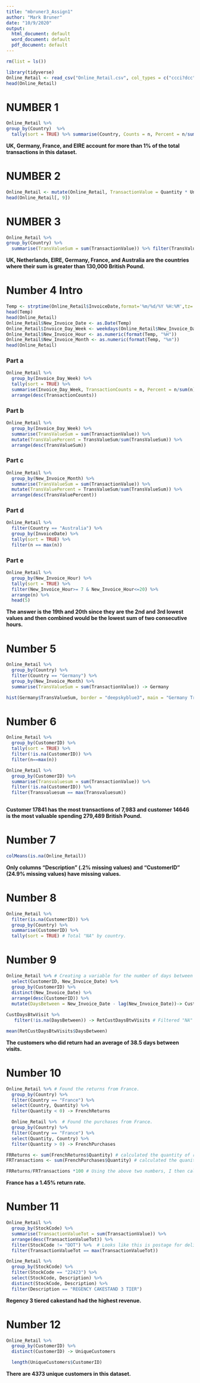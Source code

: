 ```yaml
---
title: "mbruner3_Assign1"
author: "Mark Bruner"
date: "10/9/2020"
output:
  html_document: default
  word_document: default
  pdf_document: default
---
```

```r
rm(list = ls())
```

```r
library(tidyverse)
Online_Retail <- read_csv("Online_Retail.csv", col_types = c("ccci?dcc"))
head(Online_Retail)
```
# NUMBER 1
```r
Online_Retail %>%
group_by(Country)  %>%
  tally(sort = TRUE) %>% summarise(Country, Counts = n, Percent = n/sum(n)*100) %>% filter(Percent > 1)
```
**UK, Germany, France, and EIRE account for more than 1% of the total transactions in this dataset.**

# NUMBER 2
```r
Online_Retail <- mutate(Online_Retail, TransactionValue = Quantity * UnitPrice)
head(Online_Retail[, 9])
```
# NUMBER 3
```r
Online_Retail %>%
group_by(Country) %>% 
  summarise(TransValueSum = sum(TransactionValue)) %>% filter(TransValueSum > 130000) %>% arrange(desc(TransValueSum))
```
**UK, Netherlands, EIRE, Germany, France, and Australia are the countries where their sum is greater than 130,000 British Pound.**

# Number 4 Intro
```r
Temp <- strptime(Online_Retail$InvoiceDate,format='%m/%d/%Y %H:%M',tz='GMT')
head(Temp)
head(Online_Retail)
Online_Retail$New_Invoice_Date <- as.Date(Temp)
Online_Retail$Invoice_Day_Week <- weekdays(Online_Retail$New_Invoice_Date)
Online_Retail$New_Invoice_Hour <- as.numeric(format(Temp, "%H"))
Online_Retail$New_Invoice_Month <- as.numeric(format(Temp, "%m"))
head(Online_Retail)
```

### **Part a**
```r
Online_Retail %>%  
  group_by(Invoice_Day_Week) %>% 
  tally(sort = TRUE) %>% 
  summarise(Invoice_Day_Week, TransactionCounts = n, Percent = n/sum(n)*100) %>% 
  arrange(desc(TransactionCounts))
```
### **Part b**
```r
Online_Retail %>% 
  group_by(Invoice_Day_Week) %>% 
  summarise(TransValueSum = sum(TransactionValue)) %>%
  mutate(TransValuePercent = TransValueSum/sum(TransValueSum)) %>% 
  arrange(desc(TransValueSum))
```

### **Part c**
```r
Online_Retail %>%
  group_by(New_Invoice_Month) %>% 
  summarise(TransValueSum = sum(TransactionValue)) %>% 
  mutate(TransValuePercent = TransValueSum/sum(TransValueSum)) %>% 
  arrange(desc(TransValuePercent))
```
### **Part d**
```r
Online_Retail %>% 
  filter(Country == "Australia") %>% 
  group_by(InvoiceDate) %>% 
  tally(sort = TRUE) %>% 
  filter(n == max(n))
```
### **Part e**
```r
Online_Retail %>% 
  group_by(New_Invoice_Hour) %>% 
  tally(sort = TRUE) %>% 
  filter(New_Invoice_Hour>= 7 & New_Invoice_Hour<=20) %>% 
  arrange(n) %>% 
  head(5)
```
**The answer is the 19th and 20th since they are the 2nd and 3rd lowest values and then combined would be the lowest sum of two consecutive hours.**

# Number 5
```r
Online_Retail %>%
  group_by(Country) %>%
  filter(Country == "Germany") %>% 
  group_by(New_Invoice_Month) %>% 
  summarise(TransValueSum = sum(TransactionValue)) -> Germany

hist(Germany$TransValueSum, border = "deepskyblue3", main = "Germany Transaction Value", xlab = "Transaction Value Sum per Month", ylab = "Frequency", col = "deepskyblue")

```
# Number 6
```r

Online_Retail %>%
  group_by(CustomerID) %>%
  tally(sort = TRUE) %>% 
  filter(!is.na(CustomerID)) %>% 
  filter(n==max(n))

Online_Retail %>%
  group_by(CustomerID) %>% 
  summarise(Transvaluesum = sum(TransactionValue)) %>% 
  filter(!is.na(CustomerID)) %>% 
  filter(Transvaluesum == max(Transvaluesum))
  
```
**Customer 17841 has the most transactions of 7,983 and customer 14646 is the most valuable spending 279,489 British Pound.**

# Number 7
```r
colMeans(is.na(Online_Retail))
```
**Only columns "Description" (.2% missing values) and "CustomerID" (24.9% missing values) have missing values.**

# Number 8
```r
Online_Retail %>% 
  filter(is.na(CustomerID)) %>% 
  group_by(Country) %>% 
  summarise(CustomerID) %>% 
  tally(sort = TRUE) # Total "NA" by country.
```
# Number 9
```r
Online_Retail %>% # Creating a variable for the number of days between visits.
  select(CustomerID, New_Invoice_Date) %>% 
  group_by(CustomerID) %>% 
  distinct(New_Invoice_Date) %>% 
  arrange(desc(CustomerID)) %>% 
  mutate(DaysBetween = New_Invoice_Date - lag(New_Invoice_Date))-> CustDaysBtwVisit #Combined DaysBetween per CustomerID.  
 
CustDaysBtwVisit %>% 
   filter(!is.na(DaysBetween)) -> RetCustDaysBtwVisits # Filtered "NA" from dataset.

mean(RetCustDaysBtwVisits$DaysBetween)
```
**The customers who did return had an average of 38.5 days between visits.**

# Number 10
```r
Online_Retail %>% # Found the returns from France.
  group_by(Country) %>% 
  filter(Country == "France") %>% 
  select(Country, Quantity) %>% 
  filter(Quantity < 0) -> FrenchReturns

  Online_Retail %>%  # Found the purchases from France.
  group_by(Country) %>% 
  filter(Country == "France") %>% 
  select(Quantity, Country) %>% 
  filter(Quantity > 0) -> FrenchPurchases

FRReturns <- sum(FrenchReturns$Quantity) # calculated the quantity of returns from France.
FRTransactions <- sum(FrenchPurchases$Quantity) # calculated the quanity of purchased from France.

FRReturns/FRTransactions *100 # Using the above two numbers, I then calculated the return rate.
```
**France has a 1.45% return rate.**

# Number 11
```r
Online_Retail %>%
  group_by(StockCode) %>% 
  summarise(TransactionValueTot = sum(TransactionValue)) %>% 
  arrange(desc(TransactionValueTot)) %>% 
  filter(StockCode != "DOT") %>%  # Looks like this is postage for delivering products.
  filter(TransactionValueTot == max(TransactionValueTot))

Online_Retail %>% 
  group_by(StockCode) %>% 
  filter(StockCode == "22423") %>% 
  select(StockCode, Description) %>% 
  distinct(StockCode, Description) %>% 
  filter(Description == "REGENCY CAKESTAND 3 TIER")
```
**Regency 3 tiered cakestand had the highest revenue.**

# Number 12
```r
Online_Retail %>% 
  group_by(CustomerID) %>% 
  distinct(CustomerID) -> UniqueCustomers

  length(UniqueCustomers$CustomerID)
```
**There are 4373 unique customers in this dataset.**

  